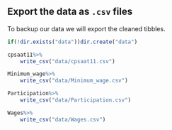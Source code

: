 ## Export the data as `.csv` files
To backup our data we will export the cleaned tibbles.

```r

if(!dir.exists("data"))dir.create("data")

cpsaat11%>%
	write_csv("data/cpsaat11.csv")

Minimum_wage%>%
	write_csv("data/Minimum_wage.csv")

Participation%>%
	write_csv("data/Participation.csv")

Wages%>%
	write_csv("data/Wages.csv")
```